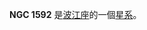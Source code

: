 {{NGCInfoBox|NGCID=NGC 1592|發現者=約翰·弗里德里希·威廉·赫歇爾|發現日期=1835年11月14日|其他編號=ESO 421-2,MCG -5-11-11 VV 647|曆元=J2000.0|赤經=4時29分40.7秒
|赤緯=-27°24'29"|星座=波江座|星體=星系|星等=13.6|表面亮度=14|藍等=14.5}}

'''NGC 1592''' 是[[波江座|波江座]]的一個[[星系|星系]]。

{{NGCReference|1592}}
{{Catalogs|NGC=1592}}